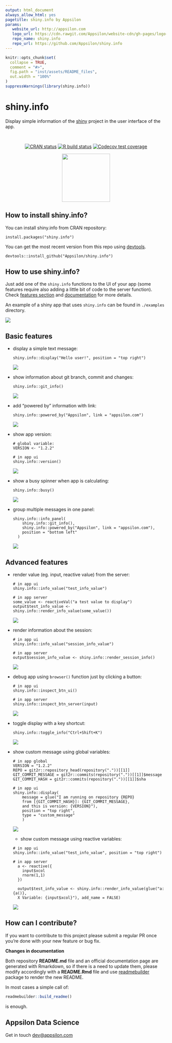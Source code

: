 ```yaml
---
output: html_document
always_allow_html: yes
pagetitle: shiny.info by Appsilon
params:
   website_url: http://appsilon.com
   logo_url: https://cdn.rawgit.com/Appsilon/website-cdn/gh-pages/logo-white.png
   repo_name: shiny.info
   repo_url: https://github.com/Appsilon/shiny.info
---
```


```r
knitr::opts_chunk$set(
  collapse = TRUE,
  comment = "#>",
  fig.path = "inst/assets/README_files",
  out.width = "100%"
)
suppressWarnings(library(shiny.info))
```

<link href="http://fonts.googleapis.com/css?family=Maven+Pro:400,700|Inconsolata" rel="stylesheet" type="text/css">
<link href='docs/style.css' rel='stylesheet' type='text/css'>

shiny.info
===========


<div class="subheader">
Display simple information of the [shiny](https://shiny.rstudio.com/) project in the user interface of the app.
</div>

</br>

<center>
<!-- badges: start -->
[![CRAN status](https://www.r-pkg.org/badges/version/shiny.info)](https://cran.r-project.org/package=shiny.info)
[![R build status](https://github.com/Appsilon/shiny.info/workflows/R-CMD-check/badge.svg)](https://github.com/Appsilon/shiny.info/actions?workflow=R-CMD-check)
[![Codecov test coverage](https://codecov.io/gh/Appsilon/shiny.info/branch/master/graph/badge.svg)](https://codecov.io/gh/Appsilon/shiny.info?branch=master)
<!-- badges: end -->
</br>

<a href='https://github.com/Appsilon/shiny.info'><img src='inst/assets/README_files/logo.png' align="center" height="150" /></a>

</center>

<div class="section level2">

How to install shiny.info?
---------------

You can install shiny.info from CRAN repository:

```
install.packages("shiny.info")
```

You can get the most recent version from this repo using [devtools](https://github.com/hadley/devtools).

```
devtools::install_github("Appsilon/shiny.info")
```

How to use shiny.info?
-----------

Just add one of the `shiny.info` functions to the UI of your app (some features require also adding a little bit of code to the server function). Check [features section](#basic-features) and [documentation](https://cran.r-project.org/web/packages/shiny.info/shiny.info.pdf) for more details.

An example of a shiny app that uses `shiny.info` can be found in `./examples` directory.

![](inst/assets/README_files/example.gif)

Basic features
-------

* display a simple text message:
  ```
  shiny.info::display("Hello user!", position = "top right")
  ```
  ![](inst/assets/README_files/display.png)
* show information about git branch, commit and changes:
  ```
  shiny.info::git_info()
  ```
  ![](inst/assets/README_files/git.png)
* add "powered by" information with link:
  ```
  shiny.info::powered_by("Appsilon", link = "appsilon.com")
  ```
  ![](inst/assets/README_files/powered.png)
* show app version:
  ```
  # global variable:
  VERSION <- "1.2.2"

  # in app ui
  shiny.info::version()
  ```
  ![](inst/assets/README_files/version.png)
* show a busy spinner when app is calculating:
  ```
  shiny.info::busy()
  ```
  ![](inst/assets/README_files/busy.gif)
* group multiple messages in one panel:
  ```
  shiny.info::info_panel(
      shiny.info::git_info(),
      shiny.info::powered_by("Appsilon", link = "appsilon.com"),
      position = "bottom left"
    )
  ```
  ![](inst/assets/README_files/panel.png)

Advanced features
-------

* render value (eg. input, reactive value) from the server:
  ```
  # in app ui
  shiny.info::info_value("test_info_value")

  # in app server
  some_value <- reactiveVal("a test value to display")
  output$test_info_value <- shiny.info::render_info_value(some_value())
  ```
  ![](inst/assets/README_files/info_value.png)
* render information about the session:
  ```
  # in app ui
  shiny.info::info_value("session_info_value")

  # in app server
  output$session_info_value <- shiny.info::render_session_info()
  ```
  ![](inst/assets/README_files/session.png)
* debug app using `browser()` function just by clicking a button:
  ```
  # in app ui
  shiny.info::inspect_btn_ui()

  # in app server
  shiny.info::inspect_btn_server(input)
  ```
  ![](inst/assets/README_files/inspect_button.png)
* toggle display with a key shortcut:
  ```
  shiny.info::toggle_info("Ctrl+Shift+K")
  ```
  ![](inst/assets/README_files/shortcut.gif)
* show custom message using global variables:

  ```
  # in app global
  VERSION = "1.2.2"
  REPO = git2r::repository_head(repository("."))[[1]]
  GIT_COMMIT_MESSAGE = git2r::commits(repository("."))[[1]]$message
  GIT_COMMIT_HASH = git2r::commits(repository("."))[[1]]$sha

  # in app ui
  shiny.info::display(
      message = glue("I am running on repository {REPO} 
      from [{GIT_COMMIT_HASH}]: {GIT_COMMIT_MESSAGE}, 
      and this is version: {VERSION}"), 
      position = "top right", 
      type = "custom_message"
      )
  ```
  ![](inst/assets/README_files/global_variables_custom_message.png)
  
  * show custom message using reactive variables:
  ```
  # in app ui
  shiny.info::info_value("test_info_value", position = "top right")

  # in app server
    a <- reactive({
      input$xcol
      rnorm(1,1)
    })

    output$test_info_value <- shiny.info::render_info_value(glue("a: {a()}, 
    X Variable: {input$xcol}"), add_name = FALSE)
  ```
  ![](inst/assets/README_files/reactive_variables_custom_message.png)


How can I contribute?
-----------------
If you want to contribute to this project please submit a regular PR once you're done with your new feature or bug fix.<br>

**Changes in documentation**

Both repository **README.md** file and an official documentation page are generated with Rmarkdown, so if there is a need to update them, please modify accordingly with a **README.Rmd** file and use [readmebuilder](https://github.com/Appsilon/readmebuilder) package to render the new README.

In most cases a simple call of:

```r
readmebuilder::build_readme()
```

is enough.

Appsilon Data Science
------------------

Get in touch [dev@appsilon.com](dev@appsilon.com)

</div>
